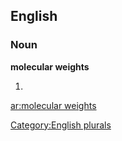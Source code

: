 
==English==

===Noun===
'''molecular weights'''

# {{plural of|[[molecular weight]]}}

[[Category:English plurals]]

[[ar:molecular weights]]